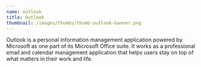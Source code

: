 ```yaml
---
name: outlook
title: Outlook
thumbnail: /images/thumbs/thumb-outlook-banner.png
---
```


Outlook is a personal information management application powered by Microsoft
as one part of its Microsoft Office suite. It works as a professional email
and calendar management application that helps users stay on top of what
matters in their work and life.
